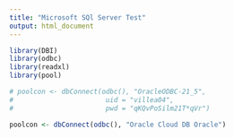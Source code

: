 ```yaml
---
title: "Microsoft SQl Server Test"
output: html_document
---
```


```r
library(DBI)
library(odbc)
library(readxl)
library(pool)

# poolcon <- dbConnect(odbc(), "OracleODBC-21_5",
#                       uid = "villea04",
#                       pwd = "qKQvPoSilm21T*qVr")

poolcon <- dbConnect(odbc(), "Oracle Cloud DB Oracle")

```
